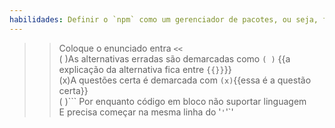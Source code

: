 ```yaml
---
habilidades: Definir o `npm` como um gerenciador de pacotes, ou seja, ferramenta que nos permite criar projetos, nossas aplicações, e instalar dependências neles
---
```


>>Coloque o enunciado entra `<<`  
( )As alternativas erradas são demarcadas como `( )` {{a explicação da alternativa fica entre `{{}}`}}  
(x)A questões certa é demarcada com `(x)`{{essa é a questão certa}}  
( )``` Por enquanto código em bloco não suportar linguagem  
 E precisa começar na mesma linha do '`'`'`'  
```
